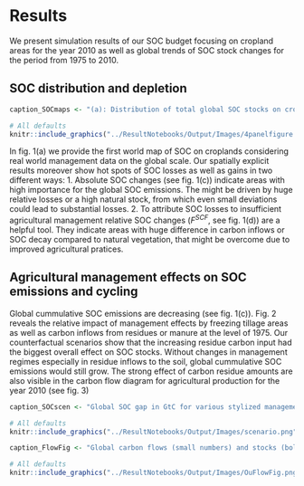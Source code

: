 # Results

We present simulation results of our SOC budget focusing on cropland areas for the year 2010 as well as global trends of SOC stock changes for the period from 1975 to 2010.

## SOC distribution and depletion

```r
caption_SOCmaps <- "(a): Distribution of total global SOC stocks on cropland shows high carbon stocks in high yielding areas. (b): The SOC debt is decreasing over time, meaning net SOC gains on global croplands over the last decades. (c)+(d): Absolute (c) and relative (d) SOC stocks compared to a potential natural state showing different hot spots of SOC dynamics. Whereas the absolute losses might be in temperate dry regions, relative losses are more prominent in tropical moist areas."
```

```r
# All defaults
knitr::include_graphics("../ResultNotebooks/Output/Images/4panelfigure.png")
```

In fig. 1(a) we provide the first world map of SOC on croplands considering real world management data on the global scale. Our spatially explicit results moreover show hot spots of SOC losses as well as gains in two different ways: 
1. Absolute SOC changes (see fig. 1(c)) indicate areas with high importance for the global SOC emissions. The might be driven by huge relative losses or a high natural stock, from which even small deviations could lead to substantial losses.
2. To attribute SOC losses to insufficient agricultural management relative SOC changes ($F^{SCF}$, see fig. 1(d)) are a helpful tool. They indicate areas with huge difference in carbon inflows or SOC decay compared to natural vegetation, that might be overcome due to improved agricultural pratices.

## Agricultural management effects on SOC emissions and cycling

Global cummulative SOC emissions are decreasing (see fig. 1(c)). Fig. 2 reveals the relative impact of management effects by freezing tillage areas as well as carbon inflows from residues or manure at the level of 1975. Our counterfactual scenarios show that the increasing residue carbon input had the biggest overall effect on SOC stocks. Without changes in management regimes especially in residue inflows to the soil, global cummulative SOC emissions would still grow. The strong effect of carbon residue amounts are also visible in the carbon flow diagram for agricultural production for the year 2010 (see fig. 3)

```r
caption_SOCscen <- "Global SOC gap in GtC for various stylized management counterfactual scenarios compared to the modeled historical baseline."
```

```r
# All defaults
knitr::include_graphics("../ResultNotebooks/Output/Images/scenario.png")
```

```r
caption_FlowFig <- "Global carbon flows (small numbers) and stocks (bold numbers) within the agricultural system for the year 2010 (in MtC): Most important carbon sources on cropland are crop residues. Note the two numbers on carbon inputs to soil denote carbon applied to the field and carbon entering the soil (difference is decomposted before official counting as soil)."
```

```r
# All defaults
knitr::include_graphics("../ResultNotebooks/Output/Images/OuFlowFig.png")
```

\newpage

